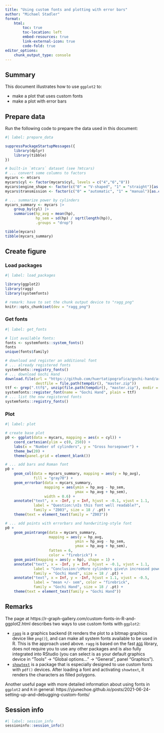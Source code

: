 ```yaml
---
title: "Using custom fonts and plotting with error bars"
author: "Michael Stadler"
format:
    html:
        toc: true
        toc-location: left
        embed-resources: true
        link-external-icon: true
        code-fold: true
editor_options: 
    chunk_output_type: console
---
```


## Summary

This document illustrates how to use `ggplot2` to:

- make a plot that uses custom fonts
- make a plot with error bars


## Prepare data

Run the following code to prepare the data used in this document:

```r
#| label: prepare_data

suppressPackageStartupMessages({
    library(dplyr)
    library(tibble)
})

# built-in `mtcars` dataset (see ?mtcars)
# ... convert some columns to factors
mycars <- mtcars
mycars$cyl <- factor(mycars$cyl, levels = c("4","6","8"))
mycars$engine_shape <- factor(c("0" = "V-shaped", "1" = "straight")[as.character(mycars$vs)])
mycars$transmission <- factor(c("0" = "automatic", "1" = "manual")[as.character(mycars$am)])

# ... summarize power by cylinders
mycars_summary <- mycars |>
    group_by(cyl) |>
    summarise(hp_avg = mean(hp),
              hp_sem = sd(hp) / sqrt(length(hp)),
              .groups = "drop")

tibble(mycars)
tibble(mycars_summary)
```


## Create figure

### Load packages
```r
#| label: load_packages

library(ggplot2)
library(ragg)
library(systemfonts)

# remark: have to set the chunk output device to "ragg_png"
knitr::opts_chunk$set(dev = "ragg_png")
```


### Get fonts
```r
#| label: get_fonts

# list available fonts:
fonts <- systemfonts::system_fonts()
fonts
unique(fonts$family)

# download and register an additional font
# ... already registered fonts
systemfonts::registry_fonts()
# ... download Gochi Hand
download.file(url = "https://github.com/huertatipografica/gochi-hand/archive/master.zip",
              destfile = file.path(tempdir(), "master.zip"))
ttf <- grep(".ttf$", unzip(file.path(tempdir(), "master.zip"), exdir = tempdir()), value = TRUE)
systemfonts::register_font(name = "Gochi Hand", plain = ttf)
# ... list the now registered fonts
systemfonts::registry_fonts()
```

### Plot
```r
#| label: plot

# create base plot
p0 <- ggplot(data = mycars, mapping = aes(x = cyl)) +
    coord_cartesian(ylim = c(0, 250)) +
    labs(x = "Number of cylinders", y = "Gross horsepower") +
    theme_bw(20) +
    theme(panel.grid = element_blank())

# ... add bars and Roman font
p0 +
    geom_col(data = mycars_summary, mapping = aes(y = hp_avg),
             fill = "gray70") +
    geom_errorbar(data = mycars_summary,
                  mapping = aes(ymin = hp_avg - hp_sem,
                                ymax = hp_avg + hp_sem),
                  width = 0.6) +
    annotate("text", x = -Inf, y = Inf, hjust = -0.1, vjust = 1.1,
             label = "Question:\nIs this font well readable?",
             family = "Z003", size = 18 / .pt) +
    theme(text = element_text(family = "Z003"))

# ... add points with errorbars and handwriting-style font
p0 +
    geom_pointrange(data = mycars_summary,
                    mapping = aes(y = hp_avg,
                                ymin = hp_avg - hp_sem,
                                ymax = hp_avg + hp_sem),
                    fatten = 6,
                    color = "firebrick") +
    geom_point(mapping = aes(y = hp), shape = 1) +
    annotate("text", x = -Inf, y = Inf, hjust = -0.1, vjust = 1.1,
             label = "Conclusion:\nMore cylinders give\n increased power",
             family = "Gochi Hand", size = 18 / .pt) +
    annotate("text", x = Inf, y = -Inf, hjust = 1.1, vjust = -0.5,
             label = "mean +/- sem", color = "firebrick",
             family = "Gochi Hand", size = 18 / .pt) +
    theme(text = element_text(family = "Gochi Hand"))
```


## Remarks

The page at https://r-graph-gallery.com/custom-fonts-in-R-and-ggplot2.html
describes two ways to use custom fonts with `ggplot2`:

- [`ragg`](https://ragg.r-lib.org/) is a graphics backend (it renders the plot
  to a bitmap graphics device like `png()`), and can make all system fonts
  available to be used in R. This is the approach used above. `ragg` is based
  on the fast [`AGG`](https://github.com/ghaerr/agg-2.6) library, does not
  require you to use any other packages and is also fully integrated into
  RStudio (you can select is as your default graphics device in "Tools" ->
  "Global options..." -> "General", panel "Graphics").
- [`showtext`](https://github.com/yixuan/showtext) is a package that is
  especially designed to use custom fonts with `pdf()` devices. After loading
  a font and activating `showtext`, it renders the characters as filled polygons.
  
Another useful page with more detailed information about using fonts in
`ggplot2` and `R` in general: https://yjunechoe.github.io/posts/2021-06-24-setting-up-and-debugging-custom-fonts/

## Session info

```r
#| label: session_info
sessioninfo::session_info()
```
